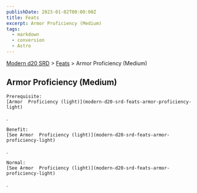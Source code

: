```yaml
---
publishDate: 2023-01-02T00:00:00Z
title: Feats
excerpt: Armor Proficiency (Medium)
tags:
  - markdown
  - conversion
  - Astro
---
```


[Modern d20 SRD](/#modernD20) > [Feats](modern-d20-srd-feats-index) > Armor Proficiency (Medium)

## Armor Proficiency (Medium)




    Prerequisite:
    [Armor  Proficiency (light)](modern-d20-srd-feats-armor-proficiency-light)
.

    Benefit:
    [See Armor  Proficiency (light)](modern-d20-srd-feats-armor-proficiency-light)
.

    Normal:
    [See Armor  Proficiency (light)](modern-d20-srd-feats-armor-proficiency-light)
.
